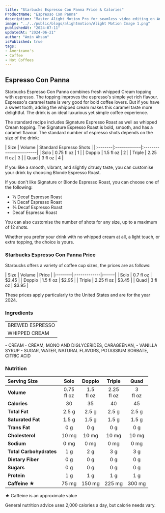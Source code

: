 ```yaml
---
title: "Starbucks Espresso Con Panna Price & Calories"
ProductName: "Espresso Con Panna" 
description: "Master Alight Motion Pro for seamless video editing on Android, iOS, and Tablets with our ultimate guide, unlocking advanced features and elevating your skills in 2024!"
image: "../../public/blogs/alightmotion/Alight Motion Image 1.png"
publishedAt: "2024-07-11"
updatedAt: "2024-06-21"
author: "Amin Ahsan"
isPublished: true
tags:
- Americano's
- Coffee
- Hot Coffees   
---
```


 
## Espresso Con Panna
  
Starbucks Espresso Con Panna combines fresh whipped Cream topping with espresso. The topping improves the espresso's simple yet rich flavour.
Espresso's caramel taste is very good for bold coffee lovers. But if you have a sweet tooth, adding the whipped cream makes this caramel taste more delightful. The drink is an ideal luxurious yet simple coffee experience.

The standard recipe includes Signature Espresso Roast as well as whipped Cream topping. The Signature Espresso Roast is bold, smooth, and has a caramel flavour. The standard number of espresso shots depends on the size of the drink:

<div style={{width:"300px"}}>
| Size    |  Volume      | Standard Espresso Shots |
|:--------|:-------------|:------------------------|
| Solo    | 0.75 fl oz   | 1                       |
| Doppio  | 1.5 fl oz    | 2                       |
| Triple  | 2.25 fl oz   | 3                       |
| Quad    | 3 fl oz      | 4                       |
</div>

If you like a smooth, vibrant, and slightly citrusy taste, you can customise your drink by choosing Blonde Espresso Roast.

If you don't like Signature or Blonde Espresso Roast, you can choose one of the following:

- ⅓ Decaf Espresso Roast
- ½ Decaf Espresso Roast
- ⅔ Decaf Espresso Roast
- Decaf Espresso Roast

You can also customise the number of shots for any size, up to a maximum of 12 shots.

Whether you prefer your drink with no whipped cream at all, a light touch, or extra topping, the choice is yours.


### Starbucks Espresso Con Panna Price

Starbucks offers a variety of coffee cup sizes, the prices are as follows:

<div style={{width:"300px"}}>
| Size    | Volume       | Price |
|:--------|:-------------|:------|
| Solo    | 0.7 fl oz    | $2.45 |
| Doppio  | 1.5 fl oz    | $2.95 |
| Triple  | 2.25 fl oz   | $3.45 |
| Quad    | 3 fl oz      | $3.95 |
</div>

These prices apply particularly to the United States and are for the year 2024.

### Ingredients
|                   |
|:------------------|
| BREWED ESPRESSO   |
| WHIPPED CREAM  
<div style={{fontSize:"13px", marginTop: "-10px" }}>
 - CREAM
    - CREAM, MONO AND DIGLYCERIDES, CARAGEENAN, 
 - VANILLA SYRUP
    - SUGAR, WATER, NATURAL FLAVORS, POTASSIUM SORBATE, CITRIC ACID
</div>

### Nutrition
| **Serving Size**    | **Solo**       | **Doppio**   | **Triple** | **Quad**   |
|:--------------------|:--------------:|:-----------:|:----------:|:----------:|
| **Volume**          | 0.75 <br /> fl oz | 1.5 <br /> fl oz | 2.25 <br /> fl oz | 3 <br /> fl oz |
| **Calories**        | 30             | 35          | 40         | 45         |
| **Total Fat**       | 2.5 g          | 2.5 g       | 2.5 g      | 2.5 g      |
| **Saturated Fat**   | 1.5 g          | 1.5 g       | 1.5 g      | 1.5 g      |
| **Trans Fat**       | 0 g            | 0 g         | 0 g        | 0 g        |
| **Cholesterol**     | 10 mg          | 10 mg       | 10 mg      | 10 mg      |
| **Sodium**          | 0 mg           | 0 mg        | 0 mg       | 0 mg       |
| **Total Carbohydrates** | 1 g        | 2 g         | 3 g        | 3 g        |
| **Dietary Fiber**   | 0 g            | 0 g         | 0 g        | 0 g        |
| **Sugars**          | 0 g            | 0 g         | 0 g        | 0 g        |
| **Protein**         | 1 g            | 1 g         | 1 g        | 1 g        |
| **Caffeine ★**     | 75 mg          | 150 mg      | 225 mg     | 300 mg     |


★ Caffeine is an approximate value
  
General nutrition advice uses 2,000 calories a day, but calorie needs vary.
